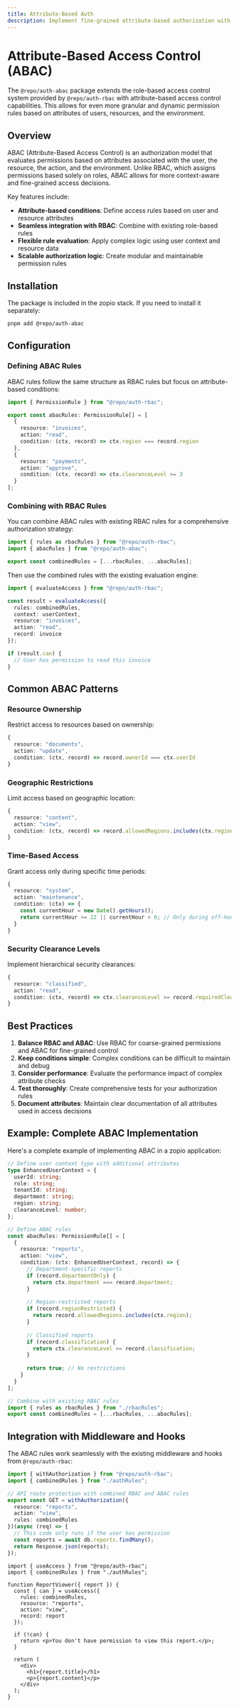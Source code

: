 ```yaml
---
title: Attribute-Based Auth
description: Implement fine-grained attribute-based authorization with the auth-abac package.
---
```


# Attribute-Based Access Control (ABAC)

The `@repo/auth-abac` package extends the role-based access control system provided by `@repo/auth-rbac` with attribute-based access control capabilities. This allows for even more granular and dynamic permission rules based on attributes of users, resources, and the environment.

## Overview

ABAC (Attribute-Based Access Control) is an authorization model that evaluates permissions based on attributes associated with the user, the resource, the action, and the environment. Unlike RBAC, which assigns permissions based solely on roles, ABAC allows for more context-aware and fine-grained access decisions.

Key features include:

- **Attribute-based conditions**: Define access rules based on user and resource attributes
- **Seamless integration with RBAC**: Combine with existing role-based rules
- **Flexible rule evaluation**: Apply complex logic using user context and resource data
- **Scalable authorization logic**: Create modular and maintainable permission rules

## Installation

The package is included in the zopio stack. If you need to install it separately:

```bash
pnpm add @repo/auth-abac
```

## Configuration

### Defining ABAC Rules

ABAC rules follow the same structure as RBAC rules but focus on attribute-based conditions:

```typescript
import { PermissionRule } from "@repo/auth-rbac";

export const abacRules: PermissionRule[] = [
  {
    resource: "invoices",
    action: "read",
    condition: (ctx, record) => ctx.region === record.region
  },
  {
    resource: "payments",
    action: "approve",
    condition: (ctx, record) => ctx.clearanceLevel >= 3
  }
];
```

### Combining with RBAC Rules

You can combine ABAC rules with existing RBAC rules for a comprehensive authorization strategy:

```typescript
import { rules as rbacRules } from "@repo/auth-rbac";
import { abacRules } from "@repo/auth-abac";

export const combinedRules = [...rbacRules, ...abacRules];
```

Then use the combined rules with the existing evaluation engine:

```typescript
import { evaluateAccess } from "@repo/auth-rbac";

const result = evaluateAccess({
  rules: combinedRules,
  context: userContext,
  resource: "invoices",
  action: "read",
  record: invoice
});

if (result.can) {
  // User has permission to read this invoice
}
```

## Common ABAC Patterns

### Resource Ownership

Restrict access to resources based on ownership:

```typescript
{
  resource: "documents",
  action: "update",
  condition: (ctx, record) => record.ownerId === ctx.userId
}
```

### Geographic Restrictions

Limit access based on geographic location:

```typescript
{
  resource: "content",
  action: "view",
  condition: (ctx, record) => record.allowedRegions.includes(ctx.region)
}
```

### Time-Based Access

Grant access only during specific time periods:

```typescript
{
  resource: "system",
  action: "maintenance",
  condition: (ctx) => {
    const currentHour = new Date().getHours();
    return currentHour >= 22 || currentHour < 6; // Only during off-hours
  }
}
```

### Security Clearance Levels

Implement hierarchical security clearances:

```typescript
{
  resource: "classified",
  action: "read",
  condition: (ctx, record) => ctx.clearanceLevel >= record.requiredClearance
}
```

## Best Practices

1. **Balance RBAC and ABAC**: Use RBAC for coarse-grained permissions and ABAC for fine-grained control
2. **Keep conditions simple**: Complex conditions can be difficult to maintain and debug
3. **Consider performance**: Evaluate the performance impact of complex attribute checks
4. **Test thoroughly**: Create comprehensive tests for your authorization rules
5. **Document attributes**: Maintain clear documentation of all attributes used in access decisions

## Example: Complete ABAC Implementation

Here's a complete example of implementing ABAC in a zopio application:

```typescript
// Define user context type with additional attributes
type EnhancedUserContext = {
  userId: string;
  role: string;
  tenantId: string;
  department: string;
  region: string;
  clearanceLevel: number;
};

// Define ABAC rules
const abacRules: PermissionRule[] = [
  {
    resource: "reports",
    action: "view",
    condition: (ctx: EnhancedUserContext, record) => {
      // Department-specific reports
      if (record.departmentOnly) {
        return ctx.department === record.department;
      }
      
      // Region-restricted reports
      if (record.regionRestricted) {
        return record.allowedRegions.includes(ctx.region);
      }
      
      // Classified reports
      if (record.classification) {
        return ctx.clearanceLevel >= record.classification;
      }
      
      return true; // No restrictions
    }
  }
];

// Combine with existing RBAC rules
import { rules as rbacRules } from "./rbacRules";
export const combinedRules = [...rbacRules, ...abacRules];
```

## Integration with Middleware and Hooks

The ABAC rules work seamlessly with the existing middleware and hooks from `@repo/auth-rbac`:

```typescript
import { withAuthorization } from "@repo/auth-rbac";
import { combinedRules } from "./authRules";

// API route protection with combined RBAC and ABAC rules
export const GET = withAuthorization({
  resource: "reports",
  action: "view",
  rules: combinedRules
})(async (req) => {
  // This code only runs if the user has permission
  const reports = await db.reports.findMany();
  return Response.json(reports);
});
```

```tsx
import { useAccess } from "@repo/auth-rbac";
import { combinedRules } from "./authRules";

function ReportViewer({ report }) {
  const { can } = useAccess({
    rules: combinedRules,
    resource: "reports",
    action: "view",
    record: report
  });

  if (!can) {
    return <p>You don't have permission to view this report.</p>;
  }

  return (
    <div>
      <h1>{report.title}</h1>
      <p>{report.content}</p>
    </div>
  );
}
```
